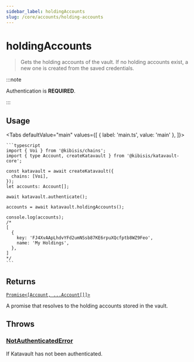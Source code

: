 ```yaml
---
sidebar_label: holdingAccounts
slug: /core/accounts/holding-accounts
---
```



<!-- components -->

# holdingAccounts

> Gets the holding accounts of the vault. If no holding accounts exist, a new one is created from the saved credentials.

:::note

Authentication is **REQUIRED**.

:::

<SectionBreak />

## Usage

<Tabs
  defaultValue="main"
  values={[
    { label: 'main.ts', value: 'main' },
  ]}>
  <TabItem value="main">

    ```typescript
    import { Voi } from '@kibisis/chains';
    import { type Account, createKatavault } from '@kibisis/katavault-core';

    const katavault = await createKatavault({
      chains: [Voi],
    });
    let accounts: Account[];

    await katavault.authenticate();

    accounts = await katavault.holdingAccounts();

    console.log(accounts);
    /*
    [
      {
        key: 'FJ4XvAApLhdvYFd2umNSsb87KE6rpuXQcfptb8WZ9Feo',
        name: 'My Holdings',
      },
    ]
    */
    ```

  </TabItem>
</Tabs>

<SectionBreak />

## Returns

[`Promise<[Account, ...Account[]]>`](04-glossary/02-types.mdx#account)

A promise that resolves to the holding accounts stored in the vault.

<SectionBreak />

## Throws

### [NotAuthenticatedError](04-glossary/03-errors.mdx#notauthenticatederror)

If Katavault has not been authenticated.
